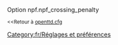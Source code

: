 {{fr/Amorce}}
Option npf.npf_crossing_penalty

<small><<Retour à [[Main/fr/Openttd.cfg|openttd.cfg]]</small>
[[Category:fr/Réglages et préférences]]